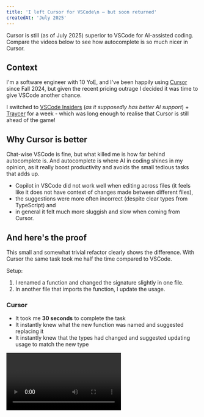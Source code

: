 ```yaml
---
title: 'I left Cursor for VSCode\n — but soon returned'
createdAt: 'July 2025'
---
```



<TLDR>
  Cursor is still (as of July 2025) superior to VSCode for AI-assisted coding. Compare the videos
  below to see how autocomplete is so much nicer in Cursor.
</TLDR>

## Context

I'm a software engineer with 10 YoE, and I've been happily using [Cursor](https://www.cursor.com/)
since Fall 2024, but given the recent pricing outrage I decided it was time to give VSCode another
chance.

I switched to [VSCode Insiders](https://code.visualstudio.com/insiders/) (_as it supposedly has
better AI support_) + [Traycer](https://traycer.ai/) for a week - which was long enough to realise
that Cursor is still ahead of the game!

## Why Cursor is better

Chat-wise VSCode is fine, but what killed me is how far behind autocomplete is. And autocomplete is
where AI in coding shines in my opinion, as it really boost productivity and avoids the small
tedious tasks that adds up.

- Copilot in VSCode did not work well when editing across files (it feels like it does not have
  context of changes made between different files),
- the suggestions were more often incorrect (despite clear types from TypeScript) and
- in general it felt much more sluggish and slow when coming from Cursor.

## And here's the proof

This small and somewhat trivial refactor clearly shows the difference. With Cursor the same task
took me half the time compared to VSCode.

Setup:

1. I renamed a function and changed the signature slightly in one file.
2. In another file that imports the function, I update the usage.

### Cursor

- It took me **30 seconds** to complete the task
- It instantly knew what the new function was named and suggested replacing it
- It instantly knew that the types had changed and suggested updating usage to match the new type

<Video title="Cursor in action" fileName="cursor-being-great.mp4" width={640} height={700} />

### VSCode/Copilot

- It took me **67 seconds** to complete the task
- VSCode did not suggest renaming the function or import
- VSCode insisted on using the outdated function signature
- I had to manually click on a line before autocomplete started showing suggestions

<Video title="VSCode in action" fileName="copilot-being-crap.mp4" width={640} height={709} />

---

So in conclusion, I'm back to Cursor.

I have dabbled with Gemini CLI and Claude Code, but I prefer writing code (with assistance) over
writing prompts (and I rarely get great results for complex tasks anyway, but I guess that's because
I'm not using that one magical prompt that makes everything great).

### Tell me why I'm wrong

There's probably a hundred reasons why you believe this is all my own fault, how I missed something
obvious or why I should buy your course on prompt engineering. Except for the last one, I'd
genuinely like to hear them! Ping me on [BlueSky](https://bsky.app/profile/madsnedergaard.dk) and
tell me if you have a different experience.
